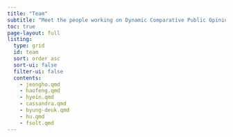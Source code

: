 ```yaml
---
title: "Team"
subtitle: "Meet the people working on Dynamic Comparative Public Opinion"
toc: true
page-layout: full
listing: 
  type: grid
  id: team
  sort: order asc
  sort-ui: false
  filter-ui: false
  contents:
    - jeongho.qmd
    - haofeng.qmd 
    - hyein.qmd
    - cassandra.qmd
    - byung-deuk.qmd
    - hu.qmd
    - fsolt.qmd
---
```




